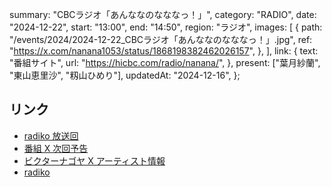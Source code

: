   summary: "CBCラジオ「あんななのなななっ！」",
  category: "RADIO",
  date: "2024-12-22",
  start: "13:00",
  end: "14:50",
  region: "ラジオ",
  images: [
    {
      path: "/events/2024/2024-12-22_CBCラジオ「あんななのなななっ！」.jpg",
      ref: "https://x.com/nanana1053/status/1868198382462026157",
    },
  ],
  link: {
    text: "番組サイト",
    url: "https://hicbc.com/radio/nanana/",
  },
  present: ["葉月紗蘭", "東山恵里沙", "籾山ひめり"],
  updatedAt: "2024-12-16",
};

## リンク

- [radiko 放送回](https://radiko.jp/#!/ts/CBC/20241222130000)
- [番組 X 次回予告](https://x.com/nanana1053/status/1868198382462026157)
- [ビクターナゴヤ X アーティスト情報](https://x.com/victor_nagoya/status/1868430846610604124)
- [radiko](https://radiko.jp/#CBC)
